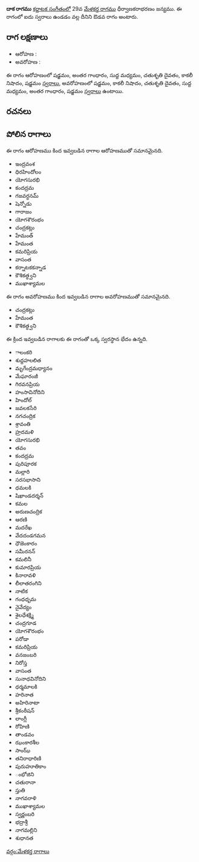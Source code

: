 {{Infobox ragam
	| name          	= దాక
	| synonym	    	= 
	| mela          	= 
	| chakra        	= 
	| janaka        	= 
	| type          	= ఔడవ
	| arohanam      	= {{svaraC|S|G3|M1|D2|N3|S'}} 
	| avarohanam    	= {{svaraC|S'|N3|D2|M1|G3|S}}
	| jeeva         	=
	| chhaya        	=
	| nyasa         	=
	| vishesha      	= 
	| equivalent  		= 
}}
{{కర్ణాటక సంగీత రాగాలు}}
'''దాక రాగము''' [[కర్ణాటక సంగీతం]]లో 29వ [[మేళకర్త రాగము]] ధీర్వాణకరాభరణం జన్యము.  ఈ రాగంలో ఐదు స్వరాలు ఉండడం వల్ల దీనిని ఔడవ రాగం అంటారు.


==రాగ లక్షణాలు==


* ఆరోహణ : {{svaraC|S|G3|M1|D2|N3|S'}} 
* అవరోహణ : {{svaraC|S'|N3|D2|M1|G3|S}}

ఈ రాగం ఆరోహణంలో షడ్జమం, అంతర గాంధారం, సుద్ద మధ్యమం, చతుశృతి దైవతం, కాకలీ నిషాదం, షడ్జమం [[స్వరాలు]], అవరోహణంలో షడ్జమం, కాకలీ నిషాదం, చతుశృతి దైవతం, సుద్ద మధ్యమం, అంతర గాంధారం, షడ్జమం [[స్వరాలు]] ఉంటాయి.

==రచనలు==



==పోలిన రాగాలు==
ఈ రాగం ఆరోహణము కింద ఇవ్వబడిన రాగాల ఆరోహణముతో సమానమైనది.
* ఇంద్రవంశ
* ధిరహిందోలం
* యోగసురభి
* కందద్రమ
* గజవర్ధనమ్
* షెన్నోడు
* గారాజం
* యోగశౌరంభం
* చంద్రకట్లు
* హేమంత్
* హేమంత
* కమరిప్రియ
* వాసంత
* కర్నాటకకన్నాడ
* కౌశికత్ధ్వని
* ముఖాశ్యామల

ఈ రాగం అవరోహణము కింద ఇవ్వబడిన రాగాల అవరోహణముతో సమానమైనది.
* చంద్రకట్లు
* హేమంత
* కౌశికత్ధ్వని

ఈ క్రింద ఇవ్వబడిన రాగాలకు ఈ రాగంతో ఒక్క స్వరస్థాన భేదం ఉన్నది.
* ాలంకరి
* శుద్దహలలిత
* మృగేంద్రమధ్యానం
* మేఘారంజీ
* గిరవనప్రియ
* హంసావినోదిని
* హిందోల్
* జవలకసేరి
* నగచంద్రిక
* శ్రావంతి
* హ్రదమళి
* యోగసురభి
* తవం
* కందద్రమ
* పురిపూరక
* మల్లారి
* సరసభాసాని
* ధమలకి
* షిఖాండదర్శన్
* కమల
* అరుణచంద్రిక
* ఆరణి
* మదరేఖ
* వేదదండగమన
* ధౌజెంకారం
* సమీరనన్
* కమలినీ
* కుమారప్రియ
* కినారావళి
* లీలాతరంగిని
* నాటిక
* గంధధృమ
* నైవేద్యం
* శైలధేశక్ష్మి
* చంద్రగూడ
* యోగశౌరంభం
* పరోడా
* కమరిప్రియ
* వనజంబరి
* నిరోస్త
* వాసంత
* సునాధవినోదిని
* ధర్మమాలకి
* హరినాత
* అహిరినాటా
* శ్రీకంఠీషన్
* లాంగ్లీ
* రోహిణి
* తాండవం
* ఝంకారశీల
* సాంఝ్
* తనిరాధారిణి
* పురుహూతికాం
* ంభోజిని
* చతురానా
* స్తుతి
* నాగవరాళి
* ముఖాశ్యామల
* స్వర్ణంబరి
* భద్రాశ్రీ
* నాగమల్లిని
* శుధానత



[[వర్గం:మేళకర్త రాగాలు]]